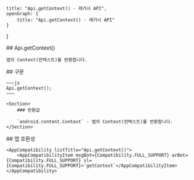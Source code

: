 
    title: "Api.getContext() - 레거시 API",
    openGraph: {
        title: "Api.getContext() - 레거시 API"
    }
}

<Section>
    ## Api.getContext()

    앱의 Context(컨텍스트)를 반환합니다.
</Section>
<Section>
    ## 구문

    ~~~js
    Api.getContext();
    ~~~

    <Section>
        ### 반환값

        `android.content.Context` - 앱의 Context(컨텍스트)를 반환합니다.
    </Section>
</Section>
<Section>
    ## 앱 호환성

    <AppCompatibility listTitle="Api.getContext()">
        <AppCompatibilityItem msgBot={Compatibility.FULL_SUPPORT} arBot={Compatibility.FULL_SUPPORT} sl={Compatibility.FULL_SUPPORT}>`getContext`</AppCompatibilityItem>
    </AppCompatibility>
</Section>
